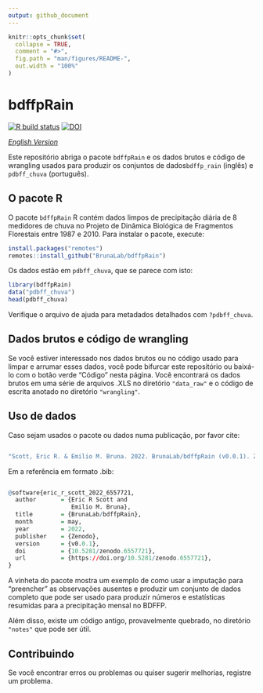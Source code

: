 ```yaml
---
output: github_document
---
```


<!-- README.pt-BR.md is generated from README.pt-BR.Rmd. Please edit that file -->

```r
knitr::opts_chunk$set(
  collapse = TRUE,
  comment = "#>",
  fig.path = "man/figures/README-",
  out.width = "100%"
)
```

# bdffpRain

<!-- badges: start -->

[![R build status](https://github.com/BrunaLab/BDFFP-precipitation/workflows/R-CMD-check/badge.svg)](https://github.com/BrunaLab/BDFFP-precipitation/actions)
[![DOI](https://zenodo.org/badge/271884316.svg)](https://zenodo.org/badge/latestdoi/271884316)


<!-- badges: end -->

*[English Version](https://github.com/BrunaLab/BDFFP-precipitation/blob/master/README.md)*

Este repositório abriga o pacote `bdffpRain` e os dados brutos e código de wrangling usados para produzir os conjuntos de dados` bdffp_rain` (inglês) e `pdbff_chuva` (português).

## O pacote R

O pacote `bdffpRain` R contém dados limpos de precipitação diária de 8 medidores de chuva no Projeto de Dinâmica Biológica de Fragmentos Florestais entre 1987 e 2010.
Para instalar o pacote, execute:

``` r
install.packages("remotes")
remotes::install_github("BrunaLab/bdffpRain")
```

Os dados estão em `pdbff_chuva`, que se parece com isto:

```r
library(bdffpRain)
data("pdbff_chuva")
head(pdbff_chuva)
```

Verifique o arquivo de ajuda para metadados detalhados com `?pdbff_chuva`.

## Dados brutos e código de wrangling

Se você estiver interessado nos dados brutos ou no código usado para limpar e arrumar esses dados, você pode bifurcar este repositório ou baixá-lo com o botão verde "Código" nesta página.
Você encontrará os dados brutos em uma série de arquivos .XLS no diretório `"data_raw"` e o código de escrita anotado no diretório `"wrangling"`.

## Uso de dados

Caso sejam usados o pacote ou dados numa publicação, por favor cite:

```r

"Scott, Eric R. & Emilio M. Bruna. 2022. BrunaLab/bdffpRain (v0.0.1). Zenodo. https://doi.org/10.5281/zenodo.6557721"

```

Em a referência em formato .bib: 

``` r

@software{eric_r_scott_2022_6557721,
  author       = {Eric R Scott and
                  Emilio M. Bruna},
  title        = {BrunaLab/bdffpRain},
  month        = may,
  year         = 2022,
  publisher    = {Zenodo},
  version      = {v0.0.1},
  doi          = {10.5281/zenodo.6557721},
  url          = {https://doi.org/10.5281/zenodo.6557721},
}

```


A vinheta do pacote mostra um exemplo de como usar a imputação para "preencher" as observações ausentes e produzir um conjunto de dados completo que pode ser usado para produzir números e estatísticas resumidas para a precipitação mensal no BDFFP.

Além disso, existe um código antigo, provavelmente quebrado, no diretório `"notes"` que pode ser útil.

## Contribuindo

Se você encontrar erros ou problemas ou quiser sugerir melhorias, registre um problema.
